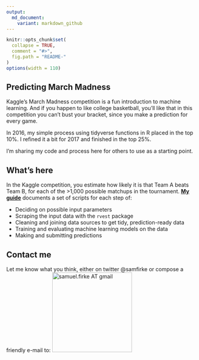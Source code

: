```yaml
---
output:
  md_document:
    variant: markdown_github
---
```


<!-- README.md is generated from README.Rmd. Please edit that file -->

```r
knitr::opts_chunk$set(
  collapse = TRUE, 
  comment = "#>",
  fig.path = "README-"  
)
options(width = 110)
```

## Predicting March Madness

Kaggle's March Madness competition is a fun introduction to machine learning.  And if you happen to like college basketball, you'll like that in this competition you can't bust your bracket, since you make a prediction for every game.

In 2016, my simple process using tidyverse functions in R placed in the top 10%.  I refined it a bit for 2017 and finished in the top 25%.

I'm sharing my code and process here for others to use as a starting point.

## What's here

In the Kaggle competition, you estimate how likely it is that Team A beats Team B, for each of the >1,000 possible matchups in the tournament.  **[My guide](march_madness_how_to.md)** documents a set of scripts for each step of:

* Deciding on possible input parameters
* Scraping the input data with the `rvest` package
* Cleaning and joining data sources to get tidy, prediction-ready data
* Training and evaluating machine learning models on the data
* Making and submitting predictions


## Contact me

Let me know what you think, either on twitter @samfirke or compose a friendly e-mail to: <img src = "http://samfirke.com/wp-content/uploads/2016/07/email_address_whitespace_top.png" alt = "samuel.firke AT gmail" width = "210"/>

